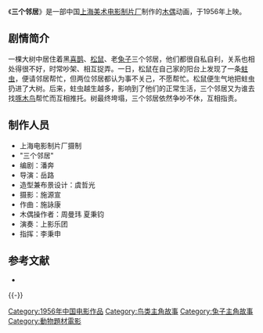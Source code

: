 {{Infobox Film
|片名          = 三个邻居
|其他名称      = 
|图像          = 
|图像说明      = 
|导演          = [[岳路|岳路]]
|监制          = 
|制片          = 
|编剧          = [[潘奔|潘奔]]
|剧本          = 
|故事          = 
|原著          = 
|旁白          = 
|统筹          = 
|主演          = 
|分级          = 
|副标题        = 
|主题曲        = 
|片头曲        = 
|片尾曲        = 
|配乐          = 
|摄影          = [[施源宣|施源宣]]
|剪辑          = 
|制片商        = [[上海美术电影制片厂|上海美术电影制片厂]]
|发行商        = 
|上映日期      = 1956年
|发行日期      = 
|片长          = 12分钟
|产地          = {{CHNML}}
|语言          = [[汉语普通话|汉语普通话]]
|官方网站      = 
|预算          = 
|票房          = 
|前集          = 
|续集          = 
|中国大陆片名  = 
|香港片名      = 
|澳门片名      = 
|台湾片名      = 
|新马片名      = 
|sarft_id    = <!-- 公映许可号码 -->
|amg_id      = <!-- AMG（All Media Guide）ID -->
|imdb_id     = <!-- IMDB（互联网电影数据库）ID -->
}}
《'''三个邻居'''》是一部中国[[上海美术电影制片厂|上海美术电影制片厂]]制作的[[木偶|木偶]]动画，于1956年上映。

==剧情简介==
一棵大树中居住着黑[[喜鹊|喜鹊]]、[[松鼠|松鼠]]、老[[兔子|兔子]]三个邻居，他们都很自私自利，关系也相处得很不好，时常吵架、相互捉弄。一日，松鼠在自己家的阳台上发现了一条[[蛀虫|蛀虫]]，便请邻居帮忙，但两位邻居都认为事不关己，不愿帮忙。松鼠便生气地把蛀虫扔进了大树。后来，蛀虫越生越多，影响到了他们的正常生活，三个邻居又为谁去找[[啄木鸟|啄木鸟]]帮忙而互相推托。树最终垮塌，三个邻居依然争吵不休，互相指责。

==制作人员==
*上海电影制片厂摄制
*"三个邻居"
*编剧：潘奔
*导演：岳路
*造型兼布景设计：虞哲光
*摄影：施源宣
*作曲：施詠康
*木偶操作者：周曼玮 夏秉钧
*演奏：上影乐团
*指挥：李秉申

== 参考文献 ==
* {{douban}}

{{-}}
{{上海美术电影制片厂1950年代作品}}

[[Category:1956年中国电影作品|Category:1956年中国电影作品]]
[[Category:鸟类主角故事|Category:鸟类主角故事]]
[[Category:兔子主角故事|Category:兔子主角故事]]
[[Category:動物題材電影|Category:動物題材電影]]